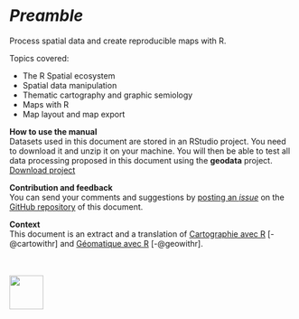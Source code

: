# *Preamble* {.unnumbered}

Process spatial data and create reproducible maps with R. 

Topics covered:  

- The R Spatial ecosystem
- Spatial data manipulation
- Thematic cartography and graphic semiology
- Maps with R
- Map layout and map export

**How to use the manual**    
Datasets used in this document are stored in an RStudio project. 
You need to download it and unzip it on your machine. You will then be able to test all data processing proposed in this document using the **geodata** project.  
[Download project](https://rcarto.github.io/cartography_with_r/geodata.zip){.btn .btn-primary .btn-sm role=“button”}  

**Contribution and feedback**    
You can send your comments and suggestions by [posting an *issue*](https://github.com/rCarto/cartography_with_r/issues) on the [GitHub repository](https://github.com/rCarto/cartography_with_r) of this document. 


**Context**  
This document is an extract and a translation of [Cartographie avec R](https://rcarto.github.io/cartographie_avec_r/) [-@cartowithr] and [Géomatique avec R](https://rcarto.github.io/geomatique_avec_r/) [-@geowithr].


<br><br>![](img/logo_footer.svg){height=60px fi-align="center"}
